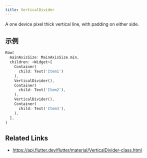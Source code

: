 ```yaml
---
title: VerticalDivider
---
```


A one device pixel thick vertical line, with padding on either side.

## 示例

```dart liveslice=VerticalDivider
Row(
  mainAxisSize: MainAxisSize.min,
  children: <Widget>[
    Container(
      child: Text('Item1')
    ),
    VerticalDivider(),
    Container(
      child: Text('Item2'),
    ),
    VerticalDivider(),
    Container(
      child: Text('Item3'),
    ),
  ],
)
```

## Related Links

- https://api.flutter.dev/flutter/material/VerticalDivider-class.html

